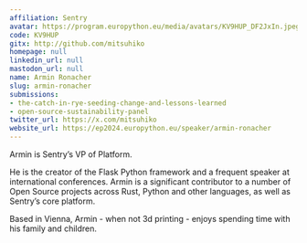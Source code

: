 ```yaml
---
affiliation: Sentry
avatar: https://program.europython.eu/media/avatars/KV9HUP_DF2JxIn.jpeg
code: KV9HUP
gitx: http://github.com/mitsuhiko
homepage: null
linkedin_url: null
mastodon_url: null
name: Armin Ronacher
slug: armin-ronacher
submissions:
- the-catch-in-rye-seeding-change-and-lessons-learned
- open-source-sustainability-panel
twitter_url: https://x.com/mitsuhiko
website_url: https://ep2024.europython.eu/speaker/armin-ronacher
---
```


Armin is Sentry’s VP of Platform.

He is the creator of the Flask Python framework and a frequent speaker at international conferences. Armin is a significant contributor to a number of Open Source projects across Rust, Python and other languages, as well as Sentry’s core platform.

Based in Vienna, Armin - when not 3d printing - enjoys spending time with his family and children.
